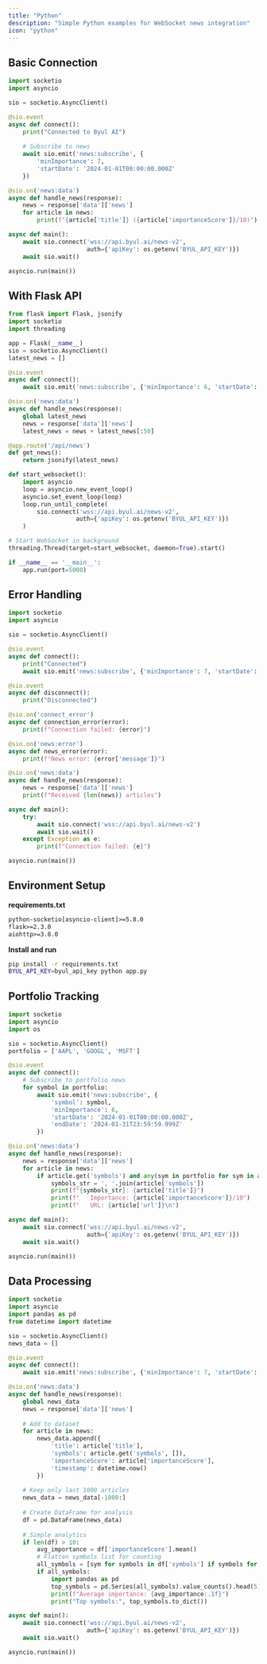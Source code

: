 ```yaml
---
title: "Python"
description: "Simple Python examples for WebSocket news integration"
icon: "python"
---
```


## Basic Connection

```python
import socketio
import asyncio

sio = socketio.AsyncClient()

@sio.event
async def connect():
    print("Connected to Byul AI")
    
    # Subscribe to news
    await sio.emit('news:subscribe', {
        'minImportance': 7,
        'startDate': '2024-01-01T00:00:00.000Z'
    })

@sio.on('news:data')
async def handle_news(response):
    news = response['data']['news']
    for article in news:
        print(f"{article['title']} ({article['importanceScore']}/10)")

async def main():
    await sio.connect('wss://api.byul.ai/news-v2', 
                      auth={'apiKey': os.getenv('BYUL_API_KEY')})
    await sio.wait()

asyncio.run(main())
```

## With Flask API

```python
from flask import Flask, jsonify
import socketio
import threading

app = Flask(__name__)
sio = socketio.AsyncClient()
latest_news = []

@sio.event
async def connect():
    await sio.emit('news:subscribe', {'minImportance': 6, 'startDate': '2024-01-01T00:00:00.000Z'})

@sio.on('news:data')  
async def handle_news(response):
    global latest_news
    news = response['data']['news']
    latest_news = news + latest_news[:50]

@app.route('/api/news')
def get_news():
    return jsonify(latest_news)

def start_websocket():
    import asyncio
    loop = asyncio.new_event_loop()
    asyncio.set_event_loop(loop)
    loop.run_until_complete(
        sio.connect('wss://api.byul.ai/news-v2',
                   auth={'apiKey': os.getenv('BYUL_API_KEY')})
    )

# Start WebSocket in background
threading.Thread(target=start_websocket, daemon=True).start()

if __name__ == '__main__':
    app.run(port=5000)
```

## Error Handling

```python
import socketio
import asyncio

sio = socketio.AsyncClient()

@sio.event
async def connect():
    print("Connected")
    await sio.emit('news:subscribe', {'minImportance': 7, 'startDate': '2024-01-01T00:00:00.000Z'})

@sio.event
async def disconnect():
    print("Disconnected")

@sio.on('connect_error')
async def connection_error(error):
    print(f"Connection failed: {error}")

@sio.on('news:error')
async def news_error(error):
    print(f"News error: {error['message']}")

@sio.on('news:data')
async def handle_news(response):
    news = response['data']['news']
    print(f"Received {len(news)} articles")

async def main():
    try:
        await sio.connect('wss://api.byul.ai/news-v2')
        await sio.wait()
    except Exception as e:
        print(f"Connection failed: {e}")

asyncio.run(main())
```

## Environment Setup

**requirements.txt**
```txt
python-socketio[asyncio-client]>=5.8.0
flask>=2.3.0
aiohttp>=3.8.0
```

**Install and run**
```bash
pip install -r requirements.txt
BYUL_API_KEY=byul_api_key python app.py
```

## Portfolio Tracking

```python
import socketio
import asyncio
import os

sio = socketio.AsyncClient()
portfolio = ['AAPL', 'GOOGL', 'MSFT']

@sio.event
async def connect():
    # Subscribe to portfolio news
    for symbol in portfolio:
        await sio.emit('news:subscribe', {
            'symbol': symbol,
            'minImportance': 6,
            'startDate': '2024-01-01T00:00:00.000Z',
            'endDate': '2024-01-31T23:59:59.999Z'
        })

@sio.on('news:data')
async def handle_news(response):
    news = response['data']['news']
    for article in news:
        if article.get('symbols') and any(sym in portfolio for sym in article['symbols']):
            symbols_str = ', '.join(article['symbols'])
            print(f"{symbols_str}: {article['title']}")
            print(f"   Importance: {article['importanceScore']}/10")
            print(f"   URL: {article['url']}\n")

async def main():
    await sio.connect('wss://api.byul.ai/news-v2', 
                      auth={'apiKey': os.getenv('BYUL_API_KEY')})
    await sio.wait()

asyncio.run(main())
```

## Data Processing

```python
import socketio
import asyncio
import pandas as pd
from datetime import datetime

sio = socketio.AsyncClient()
news_data = []

@sio.event
async def connect():
    await sio.emit('news:subscribe', {'minImportance': 7, 'startDate': '2024-01-01T00:00:00.000Z'})

@sio.on('news:data')
async def handle_news(response):
    global news_data
    news = response['data']['news']
    
    # Add to dataset
    for article in news:
        news_data.append({
            'title': article['title'],
            'symbols': article.get('symbols', []),
            'importanceScore': article['importanceScore'],
            'timestamp': datetime.now()
        })
    
    # Keep only last 1000 articles
    news_data = news_data[-1000:]
    
    # Create DataFrame for analysis
    df = pd.DataFrame(news_data)
    
    # Simple analytics
    if len(df) > 10:
        avg_importance = df['importanceScore'].mean()
        # Flatten symbols list for counting
        all_symbols = [sym for symbols in df['symbols'] if symbols for sym in symbols]
        if all_symbols:
            import pandas as pd
            top_symbols = pd.Series(all_symbols).value_counts().head(5)
            print(f"Average importance: {avg_importance:.1f}")
            print("Top symbols:", top_symbols.to_dict())

async def main():
    await sio.connect('wss://api.byul.ai/news-v2', 
                      auth={'apiKey': os.getenv('BYUL_API_KEY')})
    await sio.wait()

asyncio.run(main())
```